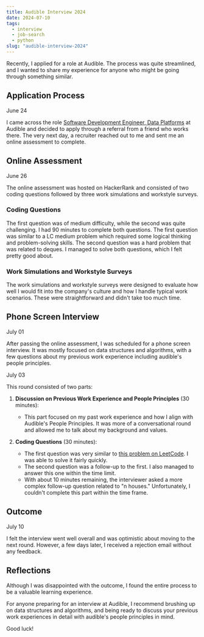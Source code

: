 ```yaml
---
title: Audible Interview 2024
date: 2024-07-10
tags:
  - interview
  - job-search
  - python
slug: "audible-interview-2024"
---
```


Recently, I applied for a role at Audible. The process was quite streamlined, and I wanted to share my experience for anyone who might be going through something similar.

## Application Process

June 24

I came across the role [Software Development Engineer, Data Platforms](https://www.audiblecareers.com/job/newark/software-development-engineer-data-platforms/27552/66615918064) at Audible and decided to apply through a referral from a friend who works there. The very next day, a recruiter reached out to me and sent me an online assessment to complete.

## Online Assessment

June 26

The online assessment was hosted on HackerRank and consisted of two coding questions followed by three work simulations and workstyle surveys.

### Coding Questions

The first question was of medium difficulty, while the second was quite challenging. I had 90 minutes to complete both questions. The first question was similar to a LC medium problem which required some logical thinking and problem-solving skills. The second question was a hard problem that was related to deques. I managed to solve both questions, which I felt pretty good about.

### Work Simulations and Workstyle Surveys

The work simulations and workstyle surveys were designed to evaluate how well I would fit into the company's culture and how I handle typical work scenarios. These were straightforward and didn't take too much time.

## Phone Screen Interview

July 01

After passing the online assessment, I was scheduled for a phone screen interview. It was mostly focused on data structures and algorithms, with a few questions about my previous work experience including audible's people principles.

July 03

This round consisted of two parts:

1. **Discussion on Previous Work Experience and People Principles** (30 minutes):

   - This part focused on my past work experience and how I align with Audible's People Principles. It was more of a conversational round and allowed me to talk about my background and values.

2. **Coding Questions** (30 minutes):
   - The first question was very similar to [this problem on LeetCode](https://leetcode.com/problems/intersection-of-two-linked-lists). I was able to solve it fairly quickly.
   - The second question was a follow-up to the first. I also managed to answer this one within the time limit.
   - With about 10 minutes remaining, the interviewer asked a more complex follow-up question related to "n houses." Unfortunately, I couldn't complete this part within the time frame.

## Outcome

July 10

I felt the interview went well overall and was optimistic about moving to the next round. However, a few days later, I received a rejection email without any feedback.

## Reflections

Although I was disappointed with the outcome, I found the entire process to be a valuable learning experience.

For anyone preparing for an interview at Audible, I recommend brushing up on data structures and algorithms, and being ready to discuss your previous work experiences in detail with audible's people principles in mind.

Good luck!
